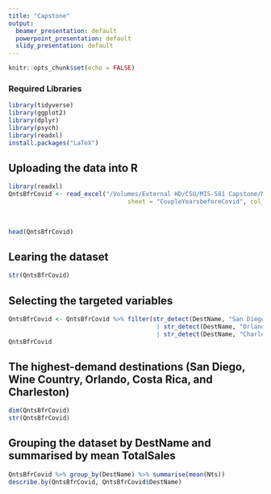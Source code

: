 ```yaml
---
title: "Capstone"
output:
  beamer_presentation: default
  powerpoint_presentation: default
  slidy_presentation: default
---
```


```r
knitr::opts_chunk$set(echo = FALSE)
```

### Required Libraries

```r
library(tidyverse)
library(ggplot2)
library(dplyr)
library(psych)
library(readxl)
install.packages("LaTeX")
```
## Uploading the data into R

```r
library(readxl)
QntsBfrCovid <- read_excel("/Volumes/External HD/CSU/MIS-581 Capstone/Module 6/quintessdata.xlsx", 
                                 sheet = "CoupleYearsbeforeCovid", col_types = c("numeric", 
                                                                                 "numeric", "text", "text", "numeric", 
                                                                                 "numeric", "date", "date", "date", 
                                                                                 "numeric", "numeric", "text"))
head(QntsBfrCovid)

```
## Learing the dataset
```r
str(QntsBfrCovid)
```
## Selecting the targeted variables
```r
QntsBfrCovid <- QntsBfrCovid %>% filter(str_detect(DestName, "San Diego") | str_detect(DestName, "Wine Country") 
                                         | str_detect(DestName, "Orlando") | str_detect(DestName, "Costa Rica") 
                                         | str_detect(DestName, "Charleston"))
QntsBfrCovid
```
## The highest-demand destinations (San Diego, Wine Country, Orlando, Costa Rica, and Charleston)  

```r
dim(QntsBfrCovid)
str(QntsBfrCovid)
```
## Grouping the dataset by DestName and summarised by mean TotalSales
```r
QntsBfrCovid %>% group_by(DestName) %>% summarise(mean(Nts))
describe.by(QntsBfrCovid, QntsBfrCovid$DestName)
```




